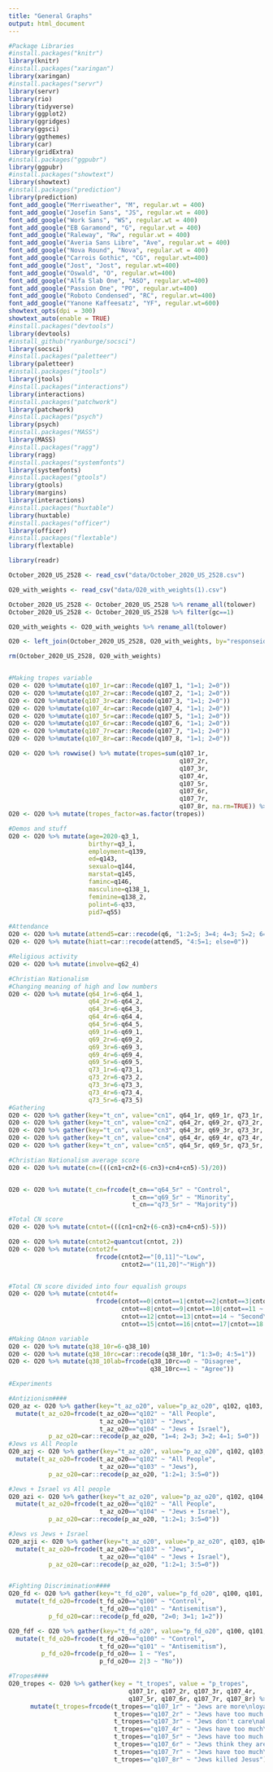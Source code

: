 ```yaml
---
title: "General Graphs"
output: html_document
---
```

```r
#Package Libraries
#install.packages("knitr")
library(knitr)
#install.packages("xaringan")
library(xaringan)
#install.packages("servr")
library(servr)
library(rio)
library(tidyverse)
library(ggplot2)
library(ggridges)
library(ggsci)
library(ggthemes)
library(car)
library(gridExtra) 
#install.packages("ggpubr")
library(ggpubr)
#install.packages("showtext")
library(showtext)
#install.packages("prediction")
library(prediction)
font_add_google("Merriweather", "M", regular.wt = 400)
font_add_google("Josefin Sans", "JS", regular.wt = 400)
font_add_google("Work Sans", "WS", regular.wt = 400)
font_add_google("EB Garamond", "G", regular.wt = 400)
font_add_google("Raleway", "Rw", regular.wt = 400)
font_add_google("Averia Sans Libre", "Ave", regular.wt = 400)
font_add_google("Nova Round", "Nova", regular.wt = 400)
font_add_google("Carrois Gothic", "CG", regular.wt=400)
font_add_google("Jost", "Jost", regular.wt=400)
font_add_google("Oswald", "O", regular.wt=400)
font_add_google("Alfa Slab One", "ASO", regular.wt=400)
font_add_google("Passion One", "PO", regular.wt=400)
font_add_google("Roboto Condensed", "RC", regular.wt=400)
font_add_google("Yanone Kaffeesatz", "YF", regular.wt=600)
showtext_opts(dpi = 300)
showtext_auto(enable = TRUE)
#install.packages("devtools")
library(devtools)
#install_github("ryanburge/socsci")
library(socsci)
#install.packages("paletteer")
library(paletteer)
#install.packages("jtools")
library(jtools)
#install.packages("interactions")
library(interactions)
#install.packages("patchwork")
library(patchwork)
#install.packages("psych")
library(psych)
#install.packages("MASS")
library(MASS)
#install.packages("ragg")
library(ragg)
#install.packages("systemfonts")
library(systemfonts)
#install.packages("gtools")
library(gtools)
library(margins)
library(interactions)
#install.packages("huxtable")
library(huxtable)
#install.packages("officer")
library(officer)
#install.packages("flextable")
library(flextable)

```

```r
library(readr)

October_2020_US_2528 <- read_csv("data/October_2020_US_2528.csv")

O20_with_weights <- read_csv("data/O20_with_weights(1).csv")

October_2020_US_2528 <- October_2020_US_2528 %>% rename_all(tolower) 
October_2020_US_2528 <- October_2020_US_2528 %>% filter(gc==1)

O20_with_weights <- O20_with_weights %>% rename_all(tolower) 

O20 <- left_join(October_2020_US_2528, O20_with_weights, by="responseid")

rm(October_2020_US_2528, O20_with_weights)



```

```r
#Making tropes variable
O20 <- O20 %>%mutate(q107_1r=car::Recode(q107_1, "1=1; 2=0"))
O20 <- O20 %>%mutate(q107_2r=car::Recode(q107_2, "1=1; 2=0"))
O20 <- O20 %>%mutate(q107_3r=car::Recode(q107_3, "1=1; 2=0"))
O20 <- O20 %>%mutate(q107_4r=car::Recode(q107_4, "1=1; 2=0"))
O20 <- O20 %>%mutate(q107_5r=car::Recode(q107_5, "1=1; 2=0"))
O20 <- O20 %>%mutate(q107_6r=car::Recode(q107_6, "1=1; 2=0"))
O20 <- O20 %>%mutate(q107_7r=car::Recode(q107_7, "1=1; 2=0"))
O20 <- O20 %>%mutate(q107_8r=car::Recode(q107_8, "1=1; 2=0"))

O20 <- O20 %>% rowwise() %>% mutate(tropes=sum(q107_1r, 
                                               q107_2r, 
                                               q107_3r,
                                               q107_4r, 
                                               q107_5r, 
                                               q107_6r, 
                                               q107_7r, 
                                               q107_8r, na.rm=TRUE)) %>% ungroup()
O20 <- O20 %>% mutate(tropes_factor=as.factor(tropes))

```

```r
#Demos and stuff
O20 <- O20 %>% mutate(age=2020-q3_1,
                      birthyr=q3_1,
                      employment=q139,
                      ed=q143,
                      sexualo=q144,
                      marstat=q145,
                      faminc=q146,
                      masculine=q138_1,
                      feminine=q138_2,
                      polint=6-q33,
                      pid7=q55)

```

```r

#Attendance
O20 <- O20 %>% mutate(attend5=car::recode(q6, "1:2=5; 3=4; 4=3; 5=2; 6=1"))
O20 <- O20 %>% mutate(hiatt=car::recode(attend5, "4:5=1; else=0"))

#Religious activity
O20 <- O20 %>% mutate(involve=q62_4)
```

```r
#Christian Nationalism
#Changing meaning of high and low numbers
O20 <- O20 %>% mutate(q64_1r=6-q64_1,
                      q64_2r=6-q64_2,
                      q64_3r=6-q64_3,
                      q64_4r=6-q64_4,
                      q64_5r=6-q64_5,
                      q69_1r=6-q69_1,
                      q69_2r=6-q69_2,
                      q69_3r=6-q69_3,
                      q69_4r=6-q69_4,
                      q69_5r=6-q69_5,
                      q73_1r=6-q73_1,
                      q73_2r=6-q73_2,
                      q73_3r=6-q73_3,
                      q73_4r=6-q73_4,
                      q73_5r=6-q73_5)
#Gathering
O20 <- O20 %>% gather(key="t_cn", value="cn1", q64_1r, q69_1r, q73_1r, na.rm=TRUE)
O20 <- O20 %>% gather(key="t_cn", value="cn2", q64_2r, q69_2r, q73_2r, na.rm=TRUE)
O20 <- O20 %>% gather(key="t_cn", value="cn3", q64_3r, q69_3r, q73_3r, na.rm=TRUE)
O20 <- O20 %>% gather(key="t_cn", value="cn4", q64_4r, q69_4r, q73_4r, na.rm=TRUE)
O20 <- O20 %>% gather(key="t_cn", value="cn5", q64_5r, q69_5r, q73_5r, na.rm=TRUE)

#Christian Nationalism average score
O20 <- O20 %>% mutate(cn=(((cn1+cn2+(6-cn3)+cn4+cn5)-5)/20))


O20 <- O20 %>% mutate(t_cn=frcode(t_cn=="q64_5r" ~ "Control",
                                  t_cn=="q69_5r" ~ "Minority",
                                  t_cn=="q73_5r" ~ "Majority"))

#Total CN score
O20 <- O20 %>% mutate(cntot=(((cn1+cn2+(6-cn3)+cn4+cn5)-5)))

O20 <- O20 %>% mutate(cntot2=quantcut(cntot, 2))
O20 <- O20 %>% mutate(cntot2f=
                        frcode(cntot2=="[0,11]"~"Low",
                               cntot2=="(11,20]"~"High"))


#Total CN score divided into four equalish groups
O20 <- O20 %>% mutate(cntot4f=
                        frcode(cntot==0|cntot==1|cntot==2|cntot==3|cntot==4|cntot==5|cntot==6|cntot==7 ~ "Lowest",
                               cntot==8|cntot==9|cntot==10|cntot==11 ~ "Second\nLowest",
                               cntot==12|cntot==13|cntot==14 ~ "Second\nHighest", 
                               cntot==15|cntot==16|cntot==17|cntot==18|cntot==19|cntot==20 ~ "Highest"))


```

```r

#Making QAnon variable
O20 <- O20 %>% mutate(q38_10r=6-q38_10)
O20 <- O20 %>% mutate(q38_10rc=car::recode(q38_10r, "1:3=0; 4:5=1")) 
O20 <- O20 %>% mutate(q38_10lab=frcode(q38_10rc==0 ~ "Disagree",
                                       q38_10rc==1 ~ "Agree"))

```



```r

#Experiments

#Antizionism####
O20_az <- O20 %>% gather(key="t_az_o20", value="p_az_o20", q102, q103, q104, na.rm=TRUE) %>% 
  mutate(t_az_o20=frcode(t_az_o20=="q102" ~ "All People",
                         t_az_o20=="q103" ~ "Jews",
                         t_az_o20=="q104" ~ "Jews + Israel"),
           p_az_o20=car::recode(p_az_o20, "1=4; 2=3; 3=2; 4=1; 5=0"))
#Jews vs All People
O20_azj <- O20 %>% gather(key="t_az_o20", value="p_az_o20", q102, q103, na.rm=TRUE) %>% 
  mutate(t_az_o20=frcode(t_az_o20=="q102" ~ "All People",
                         t_az_o20=="q103" ~ "Jews"),
           p_az_o20=car::recode(p_az_o20, "1:2=1; 3:5=0"))

#Jews + Israel vs All people
O20_azi <- O20 %>% gather(key="t_az_o20", value="p_az_o20", q102, q104, na.rm=TRUE) %>% 
  mutate(t_az_o20=frcode(t_az_o20=="q102" ~ "All People",
                         t_az_o20=="q104" ~ "Jews + Israel"),
           p_az_o20=car::recode(p_az_o20, "1:2=1; 3:5=0"))

#Jews vs Jews + Israel
O20_azji <- O20 %>% gather(key="t_az_o20", value="p_az_o20", q103, q104, na.rm=TRUE) %>% 
  mutate(t_az_o20=frcode(t_az_o20=="q103" ~ "Jews",
                         t_az_o20=="q104" ~ "Jews + Israel"),
           p_az_o20=car::recode(p_az_o20, "1:2=1; 3:5=0"))


#Fighting Discrimination####
O20_fd <- O20 %>% gather(key="t_fd_o20", value="p_fd_o20", q100, q101, na.rm=TRUE) %>% 
  mutate(t_fd_o20=frcode(t_fd_o20=="q100" ~ "Control",
                         t_fd_o20=="q101" ~ "Antisemitism"),
           p_fd_o20=car::recode(p_fd_o20, "2=0; 3=1; 1=2"))

O20_fdf <- O20 %>% gather(key="t_fd_o20", value="p_fd_o20", q100, q101, na.rm=TRUE) %>% 
  mutate(t_fd_o20=frcode(t_fd_o20=="q100" ~ "Control",
                         t_fd_o20=="q101" ~ "Antisemitism"),
         p_fd_o20=frcode(p_fd_o20== 1 ~ "Yes",
                         p_fd_o20== 2|3 ~ "No"))

#Tropes####
O20_tropes <- O20 %>% gather(key = "t_tropes", value = "p_tropes", 
                                 q107_1r, q107_2r, q107_3r, q107_4r,
                                 q107_5r, q107_6r, q107_7r, q107_8r) %>% 
      mutate(t_tropes=frcode(t_tropes=="q107_1r" ~ "Jews are more\nloyal to Israel",
                             t_tropes=="q107_2r" ~ "Jews have too much power\nin the business world",
                             t_tropes=="q107_3r" ~ "Jews don't care\nabout anyone else",
                             t_tropes=="q107_4r" ~ "Jews have too much\ncontrol over global affairs",
                             t_tropes=="q107_5r" ~ "Jews have too much control\nover the US government",
                             t_tropes=="q107_6r" ~ "Jews think they are\nbetter than others",
                             t_tropes=="q107_7r" ~ "Jews have too much\ncontrol over the media",
                             t_tropes=="q107_8r" ~ "Jews killed Jesus"))


```









